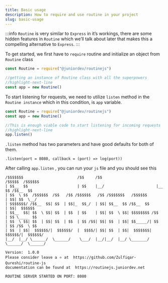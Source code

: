 ```yaml
---
title: Basic usage
description: How to require and use routine in your project
slug: basic-usage
---
```


:::info
`Routine` is very similar to `Express` in it’s workings,
there are some hidden features in `Routine` which we’ll talk about later
that makes this a compelling alternative to `Express`.
:::

To get started, we first have to `require` routine and initialize an object from `Routine` class

```jsx
const Routine = require("@juniordev/routinejs")

//getting an instance of Routine class with all the superpowers
//highlight-next-line
const app = new Routine()
```


To start listening for requests, we need to utilize `listen` method in the `Routine instance` which in this condition, is `app` variable.

```jsx
const Routine = require("@juniordev/routinejs")
const app = new Routine()

//This is enough viable code to start listening for incoming requests
//highlight-next-line
app.listen()
```

`.listen` method has two parameters and have good defaults for both of them.

`.listen(port = 8080, callback = (port) => log(port))`

After calling `app.listen` , you can run your `js` file and you should see this
```shell
/$$$$$$$                        /$$     /$$                        /$$$$$  /$$$$$$
| $$__  $$                      | $$    |__/                       |__  $$ /$$__  $$
| $$  \ $$  /$$$$$$  /$$   /$$ /$$$$$$   /$$ /$$$$$$$   /$$$$$$       | $$| $$  \__/
| $$$$$$$/ /$$__  $$| $$  | $$|_  $$_/  | $$| $$__  $$ /$$__  $$      | $$|  $$$$$$
| $$__  $$| $$  \ $$| $$  | $$  | $$    | $$| $$  \ $$| $$$$$$$$ /$$  | $$ \____  $$
| $$  \ $$| $$  | $$| $$  | $$  | $$ /$$| $$| $$  | $$| $$_____/| $$  | $$ /$$  \ $$
| $$  | $$|  $$$$$$/|  $$$$$$/  |  $$$$/| $$| $$  | $$|  $$$$$$$|  $$$$$$/|  $$$$$$/
|__/  |__/ \______/  \______/    \___/  |__/|__/  |__/ \_______/ \______/  \______/

Version:  1.0.0
Please consider leave a ⭐ at  https://github.com/Zulfiqar-Qureshi/routine-js
documentation can be found at  https://routinejs.juniordev.net

ROUTINE SERVER STARTED ON PORT: 8080
```
